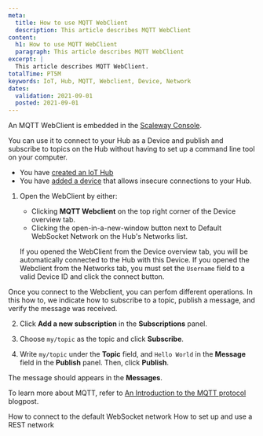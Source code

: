 ```yaml
---
meta:
  title: How to use MQTT WebClient
  description: This article describes MQTT WebClient
content:
  h1: How to use MQTT WebClient
  paragraph: This article describes MQTT WebClient
excerpt: |
  This article describes MQTT WebClient.
totalTime: PT5M
keywords: IoT, Hub, MQTT, Webclient, Device, Network
dates:
  validation: 2021-09-01
  posted: 2021-09-01
---
```


An MQTT WebClient is embedded in the [Scaleway Console](https://console.scaleway.com/iot-hub/hubs).

You can use it to connect to your Hub as a Device and publish and subscribe to topics on the Hub without having to set up a command line tool on your computer.

<Message type="requirement">

  - You have [created an IoT Hub](/iot/iot-hub/how-to/create-hub/)
  - You have [added a device](/iot/iot-hub/how-to/add-device/) that allows insecure connections to your Hub.

</Message>

1. Open the WebClient by either:

    - Clicking **MQTT Webclient** on the top right corner of the Device overview tab.
    - Clicking the open-in-a-new-window button next to Default WebSocket Network on the Hub's Networks list.
  
    <Message type="note">

      If you opened the WebClient from the Device overview tab, you will be automatically connected to the Hub with this Device. If you opened the Webclient from the Networks tab, you must set the `Username` field to a valid Device ID and click the connect button.

    </Message>

  Once you connect to the Webclient, you can perfom different operations. In this how to, we indicate how to subscribe to a topic, publish a message, and verify the message was received.

2. Click **Add a new subscription** in the **Subscriptions** panel.

3. Choose `my/topic` as the topic and click **Subscribe**.

4. Write `my/topic` under the **Topic** field, and `Hello World` in the **Message** field in the **Publish** panel. Then, click **Publish**.

  The message should appears in the **Messages**.

<Lightbox src="assets/scaleway-iothub-webclient.png" size="large" alt=""/>

<Message type="note">

  To learn more about MQTT, refer to [An Introduction to the MQTT protocol](https://blog.scaleway.com/introduction-to-mqtt-protocol/) blogpost.

</Message>

<Navigation title="See Also">
  <PreviousButton to="/iot/iot-hub/how-to/connect-default-websocket-network/">How to connect to the default WebSocket network</PreviousButton>
  <NextButton to="/iot/iot-hub/how-to/setup-use-rest-network/">How to set up and use a REST network</NextButton>
</Navigation>
